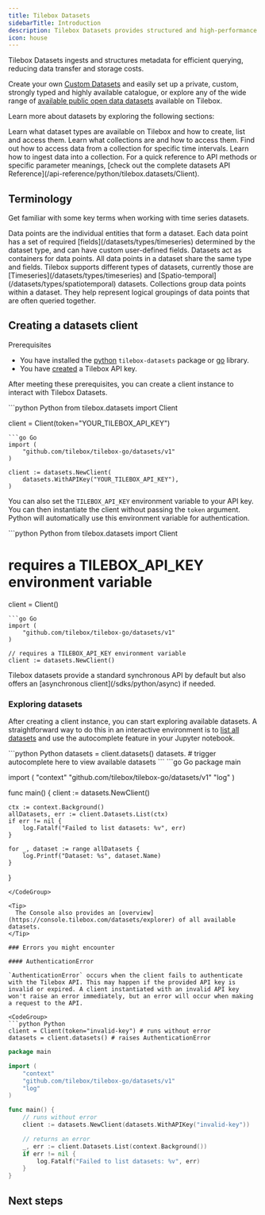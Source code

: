 ```yaml
---
title: Tilebox Datasets
sidebarTitle: Introduction
description: Tilebox Datasets provides structured and high-performance satellite metadata access.
icon: house
---
```


Tilebox Datasets ingests and structures metadata for efficient querying, reducing data transfer and storage costs.

Create your own [Custom Datasets](/datasets/concepts/datasets) and easily set up a private, custom, strongly typed and highly available catalogue, or 
explore any of the wide range of [available public open data datasets](/datasets/open-data) available on Tilebox.

Learn more about datasets by exploring the following sections:

<CardGroup cols={2}>
  <Card title="Datasets" icon="database" href="/datasets/concepts/datasets" horizontal>
    Learn what dataset types are available on Tilebox and how to create, list and access them.
  </Card>
  <Card title="Collections" icon="layer-group" href="/datasets/concepts/collections" horizontal>
    Learn what collections are and how to access them.
  </Card>
  <Card title="Querying Data" icon="server" href="/datasets/query" horizontal>
    Find out how to access data from a collection for specific time intervals.
  </Card>
  <Card title="Ingesting Data" icon="up-from-bracket" href="/datasets/ingest" horizontal>
    Learn how to ingest data into a collection.
  </Card>
</CardGroup>

<Note>
  For a quick reference to API methods or specific parameter meanings, [check out the complete datasets API Reference](/api-reference/python/tilebox.datasets/Client).
</Note>

## Terminology

Get familiar with some key terms when working with time series datasets.

<AccordionGroup>
  <Accordion title="Data points">
    Data points are the individual entities that form a dataset. Each data point has a set of required [fields](/datasets/types/timeseries) determined by the dataset type, and can have custom user-defined fields.
  </Accordion>
  <Accordion title="Datasets">
    Datasets act as containers for data points. All data points in a dataset share the same type and fields. Tilebox supports different types of datasets, currently those are [Timeseries](/datasets/types/timeseries) and [Spatio-temporal](/datasets/types/spatiotemporal) datasets.
  </Accordion>
  <Accordion title="Collections">
    Collections group data points within a dataset. They help represent logical groupings of data points that are often queried together.
  </Accordion>
</AccordionGroup>

## Creating a datasets client

Prerequisites

- You have installed the [python](/sdks/python/install) `tilebox-datasets` package or [go](/sdks/go/install) library.
- You have [created](/authentication) a Tilebox API key.

After meeting these prerequisites, you can create a client instance to interact with Tilebox Datasets.

<CodeGroup>
```python Python
from tilebox.datasets import Client

client = Client(token="YOUR_TILEBOX_API_KEY")
```
```go Go
import (
	"github.com/tilebox/tilebox-go/datasets/v1"
)

client := datasets.NewClient(
	datasets.WithAPIKey("YOUR_TILEBOX_API_KEY"),
)
```
</CodeGroup>

You can also set the `TILEBOX_API_KEY` environment variable to your API key. You can then instantiate the client without passing the `token` argument. Python will automatically use this environment variable for authentication.

<CodeGroup>
```python Python
from tilebox.datasets import Client

# requires a TILEBOX_API_KEY environment variable
client = Client()
```
```go Go
import (
	"github.com/tilebox/tilebox-go/datasets/v1"
)

// requires a TILEBOX_API_KEY environment variable
client := datasets.NewClient()
```
</CodeGroup>

<Tip>
  Tilebox datasets provide a standard synchronous API by default but also offers an [asynchronous client](/sdks/python/async) if needed.
</Tip>

### Exploring datasets

After creating a client instance, you can start exploring available datasets. A straightforward way to do this in an interactive environment is to [list all datasets](/api-reference/python/tilebox.datasets/Client.datasets) and use the autocomplete feature in your Jupyter notebook.

<CodeGroup>
```python Python
datasets = client.datasets()
datasets. # trigger autocomplete here to view available datasets
```
```go Go
package main

import (
	"context"
	"github.com/tilebox/tilebox-go/datasets/v1"
	"log"
)

func main() {
	client := datasets.NewClient()

	ctx := context.Background()
	allDatasets, err := client.Datasets.List(ctx)
	if err != nil {
		log.Fatalf("Failed to list datasets: %v", err)
	}

	for _, dataset := range allDatasets {
		log.Printf("Dataset: %s", dataset.Name)
	}
}
```
</CodeGroup>

<Tip>
  The Console also provides an [overview](https://console.tilebox.com/datasets/explorer) of all available datasets.
</Tip>

### Errors you might encounter

#### AuthenticationError

`AuthenticationError` occurs when the client fails to authenticate with the Tilebox API. This may happen if the provided API key is invalid or expired. A client instantiated with an invalid API key won't raise an error immediately, but an error will occur when making a request to the API.

<CodeGroup>
```python Python
client = Client(token="invalid-key") # runs without error
datasets = client.datasets() # raises AuthenticationError
```
```go Go
package main

import (
	"context"
	"github.com/tilebox/tilebox-go/datasets/v1"
	"log"
)

func main() {
	// runs without error
	client := datasets.NewClient(datasets.WithAPIKey("invalid-key"))

	// returns an error
	_, err := client.Datasets.List(context.Background())
	if err != nil {
		log.Fatalf("Failed to list datasets: %v", err)
	}
}
```
</CodeGroup>

## Next steps

<CardGroup cols={2}>
  <Card title="Accessing datasets" icon="database" href="/datasets/concepts/datasets" horizontal />
  <Card title="Async support" icon="rotate" href="/sdks/python/async" horizontal />
  <Card title="Working with Xarray" icon="chart-bar" href="/sdks/python/xarray" horizontal />
</CardGroup>
